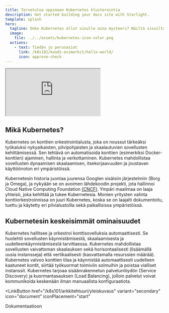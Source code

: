 ```yaml
---
title: Tervetuloa oppimaan Kubernetes klusterointia
description: Get started building your docs site with Starlight.
template: splash
hero:
  tagline: Onko Kubernetes ollut sinulle aina mysteeri? Näiltä sivuilta löydät avun!
  image:
    file: ../../assets/kubernetes-icon-color.png
  actions:
    - text: Tiedän jo perusasiat
      link: /k8s101/koodi-esimerkit/hello-world/
      icon: approve-check
---
```


<div class="video-container">
  <iframe 
    src="https://www.youtube.com/embed/cC46cg5FFAM?si=d0hNFiDkVXXMLmbK"
    title="YouTube video player"
    allowfullscreen>
  </iframe>
</div>

## Mikä Kubernetes?


Kubernetes on konttien orkestrointialusta, joka on noussut tärkeäksi työkaluksi nykyaikaisten, 
pilvipohjaisten ja skaalautuvien sovellusten kehittämisessä. Sen tehtävä on automatisoida konttien
(esimerkiksi Docker-konttien) ajaminen, hallinta ja verkottaminen. Kubernetes mahdollistaa sovellusten 
dynaamisen skaalaamisen, itsekorjaavuuden ja joustavan käyttöönoton eri ympäristöissä.

Kubernetesin historia juontaa juurensa Googlen sisäisiin järjestelmiin (Borg ja Omega), ja nykyään 
se on avoimen lähdekoodin projekti, jota hallinnoi Cloud Native Computing Foundation [(CNCF)](https://www.cncf.io/). Ympäri 
maailmaa on laaja yhteisö, joka kehittää ja tukee Kubernetesia. Monien yritysten valinta 
konttiorkestroinnissa on juuri Kubernetes, koska se on laajalti dokumentoitu, tuettu ja käytetty 
eri pilvialustoilla sekä paikallisissa ympäristöissä.

## Kubernetesin keskeisimmät ominaisuudet


<CardGrid>
	<Card title="Orkestrointi ja automaatio" icon="open-book">
		Kubernetes hallitsee ja orkestroi konttisovelluksia automaattisesti. 
		Se huolehtii sovellusten käynnistämisestä, skaalaamisesta ja 
		uudelleenkäynnistämisestä tarvittaessa.
	</Card>
	<Card title="Skaalautuvuus" icon="rocket">
		Kubernetes mahdollistaa sovellusten vaivattoman skaalauksen sekä 
		horisontaalisesti (lisäämällä uusia instansseja) että vertikaalisesti
		(kasvattamalla resurssien määrää).
	</Card>
	<Card title="Itsekorjaavuus (self-healing)" icon="heart">
		Kubernetes valvoo konttien tilaa ja käynnistää automaattisesti 
		uudelleen kaatuneet kontit, siirtää työkuormat toimiviin solmuihin ja 
		poistaa vialliset instanssit.
	</Card>
	<Card title="Palvelun löytäminen ja kuormantasaus" icon="magnifier">
		Kubernetes tarjoaa sisäänrakennetun palvelunlöydön (Service Discovery) 
		ja kuormantasauksen (Load Balancing), jolloin palvelut voivat 
		kommunikoida keskenään ilman manuaalista konfiguraatiota.
	</Card>
</CardGrid>


<LinkButton
  href="/k8s101/arkkitehtuuri/yleiskuvaus"
  variant="secondary"
  icon="document"
  iconPlacement="start"
>
  Dokumentaatioon
</LinkButton>